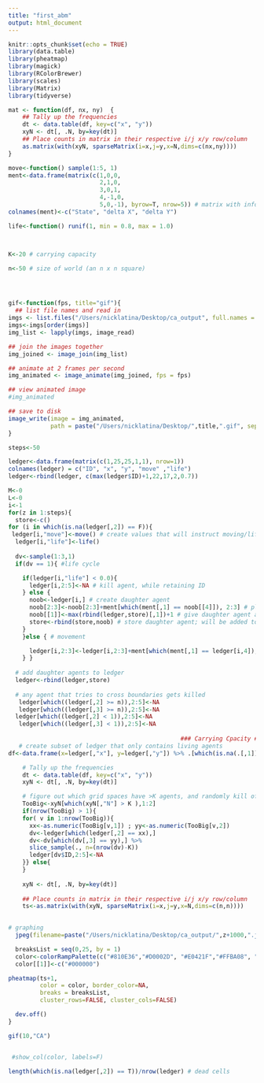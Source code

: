 ```yaml
---
title: "first_abm"
output: html_document
---
```


```r
knitr::opts_chunk$set(echo = TRUE)
library(data.table)
library(pheatmap)
library(magick)
library(RColorBrewer)
library(scales)
library(Matrix)
library(tidyverse)
```

```r
mat <- function(df, nx, ny)  {
    ## Tally up the frequencies
    dt <- data.table(df, key=c("x", "y"))
    xyN <- dt[, .N, by=key(dt)]
    ## Place counts in matrix in their respective i/j x/y row/column
    as.matrix(with(xyN, sparseMatrix(i=x,j=y,x=N,dims=c(nx,ny))))
}

move<-function() sample(1:5, 1)
ment<-data.frame(matrix(c(1,0,0,
                          2,1,0,
                          3,0,1,
                          4,-1,0,
                          5,0,-1), byrow=T, nrow=5)) # matrix with information regarding possible movements
colnames(ment)<-c("State", "delta X", "delta Y")

life<-function() runif(1, min = 0.8, max = 1.0)



K<-20 # carrying capacity

n<-50 # size of world (an n x n square)




gif<-function(fps, title="gif"){
  ## list file names and read in
imgs <- list.files("/Users/nicklatina/Desktop/ca_output", full.names = T)
imgs<-imgs[order(imgs)]
img_list <- lapply(imgs, image_read)

## join the images together
img_joined <- image_join(img_list)

## animate at 2 frames per second
img_animated <- image_animate(img_joined, fps = fps)

## view animated image
#img_animated

## save to disk
image_write(image = img_animated,
            path = paste("/Users/nicklatina/Desktop/",title,".gif", sep=""))
}
```


```r


steps<-50

ledger<-data.frame(matrix(c(1,25,25,1,1), nrow=1))
colnames(ledger) = c("ID", "x", "y", "move" ,"life")
ledger<-rbind(ledger, c(max(ledger$ID)+1,22,17,2,0.7))

M<-0
L<-0
i<-1
for(z in 1:steps){
  store<-c()
for (i in which(is.na(ledger[,2]) == F)){
 ledger[i,"move"]<-move() # create values that will instruct moving/life cycle behaviors for each agent
  ledger[i,"life"]<-life()
  
  dv<-sample(1:3,1)
  if(dv == 1){ #life cycle

    if(ledger[i,"life"] < 0.0){
      ledger[i,2:5]<-NA # kill agent, while retaining ID
    } else {
      noob<-ledger[i,] # create daughter agent
      noob[2:3]<-noob[2:3]+ment[which(ment[,1] == noob[[4]]), 2:3] # place daughter agent in one of 5 cells
      noob[[1]]<-max(rbind(ledger,store)[,1])+1 # give daughter agent a new ID
      store<-rbind(store,noob) # store daughter agent; will be added to ledger after every agent in this timestep is updated
    } 
    }else { # movement

      ledger[i,2:3]<-ledger[i,2:3]+ment[which(ment[,1] == ledger[i,4]), 2:3] # move agent
    } } 
  
  # add daughter agents to ledger
  ledger<-rbind(ledger,store) 
  
  # any agent that tries to cross boundaries gets killed
   ledger[which((ledger[,2] >= n)),2:5]<-NA
   ledger[which((ledger[,3] >= n)),2:5]<-NA
  ledger[which((ledger[,2] < 1)),2:5]<-NA
   ledger[which((ledger[,3] < 1)),2:5]<-NA
   
                                                 ### Carrying Cpacity #####
   # create subset of ledger that only contains living agents
df<-data.frame(x=ledger[,"x"], y=ledger[,"y"]) %>% .[which(is.na(.[,1]) == F),] 

    # Tally up the frequencies
    dt <- data.table(df, key=c("x", "y"))
    xyN <- dt[, .N, by=key(dt)]

    # figure out which grid spaces have >K agents, and randomly kill off until pop = K
    TooBig<-xyN[which(xyN[,"N"] > K ),1:2]
    if(nrow(TooBig) > 1){
    for( v in 1:nrow(TooBig)){
      xx<-as.numeric(TooBig[v,1]) ; yy<-as.numeric(TooBig[v,2])
      dv<-ledger[which(ledger[,2] == xx),]
      dv<-dv[which(dv[,3] == yy),] %>%
      slice_sample(., n=(nrow(dv)-K))
      ledger[dv$ID,2:5]<-NA
    }} else{
    }
  
    xyN <- dt[, .N, by=key(dt)]
    
    ## Place counts in matrix in their respective i/j x/y row/column
    ts<-as.matrix(with(xyN, sparseMatrix(i=x,j=y,x=N,dims=c(n,n))))
    

# graphing
  jpeg(filename=paste("/Users/nicklatina/Desktop/ca_output/",z+1000,".jpeg", sep=""))

  breaksList = seq(0,25, by = 1)
  color<-colorRampPalette(c("#810E36","#D0002D", "#E0421F","#FFBA08", "#ffffff"))(length(breaksList))
  color[[1]]<-c("#000000")

pheatmap(ts+1,
         color = color, border_color=NA,
         breaks = breaksList,
         cluster_rows=FALSE, cluster_cols=FALSE)

  dev.off()
}

gif(10,"CA")


 #show_col(color, labels=F)

length(which(is.na(ledger[,2]) == T))/nrow(ledger) # dead cells

 


```
